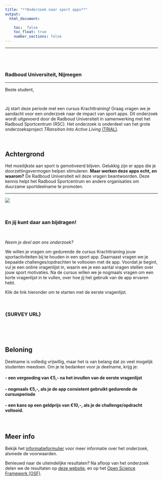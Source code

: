 ```yaml
---
title: "**Onderzoek naar sport apps**"
output: 
  html_document:

    toc:  false
    toc_float: true
    number_sections: false
---
```


----

<div class="row" style="padding-top: 40px;">
<div class="col-sm-6">

### Radboud Universiteit, Nijmegen

----
  
Beste student,

<br>

Jij start deze periode met een cursus Krachttraining! Graag vragen we je aandacht voor een onderzoek naar de impact van sport apps. Dit onderzoek wordt uitgevoerd door de Radboud Universiteit in samenwerking met het Radboud Sportcentrum (RSC). Het onderzoek is onderdeel van het grote onderzoeksproject *TRansition Into Active Living* [(TRIAL)](https://www.ru.nl/activeliving/onderzoek/vm-onderzoek/trial/).        

<br>


## Achtergrond

Het moeilijkste aan sport is gemotiveerd blijven. Gelukkig zijn er apps die je doorzettingsvermogen helpen stimuleren. **Maar werken deze apps echt, en waarom?** De Radboud Universiteit wil deze vragen beantwoorden. Deze kennis helpt het Radboud Sportcentrum en andere organisaties om duurzame sportdeelname te promoten.
  
----

</div>
<div class="col-sm-6">

![](images/apps.jpg)


<br>

### **En jij kunt daar aan bijdragen!** 

<br>

*Neem je deel aan ons onderzoek?* 

We willen je vragen om gedurende de cursus Krachttraining jouw sportactiviteiten bij te houden in een sport app. Daarnaast vragen we je bepaalde challenges/opdrachten te voltooien met de app. Voordat je begint, vul je een online vragenlijst in, waarin we je een aantal vragen stellen over jouw sport motivaties. Na de cursus willen we je nogmaals vragen om een korte vragenlijst in te vullen, over hoe jij het gebruik van de app ervaren hebt. 


Klik de link hieronder om te starten met de eerste vragenlijst.

<br> 

### {SURVEY URL}


<br>

<br>


</div>


## Beloning 

Deelname is volledig vrijwillig, maar het is van belang dat zo veel mogelijk studenten meedoen. Om je te bedanken voor je deelname, krijg je:

#### - **een vergoeding van €5,- na het invullen van de eerste vragenlijst**
#### - **nogmaals €5,-, als je de app consistent gebruikt gedurende de cursusperiode**
#### - **een kans op een geldprijs van €10,-, als je de challenge/opdracht voltooid.**

<br>


## Meer info

Bekijk het [informatieformulier](https://robfranken.github.io/RSC/consent2.html) voor meer informatie over het onderzoek, alsmede de voorwaarden.


Benieuwd naar de uiteindelijke resultaten? Na afloop van het onderzoek delen we de resultaten op [deze website](https://robfranken.github.io/RSC/results.html), en op het [Open Science Framework (OSF)](https://osf.io/).